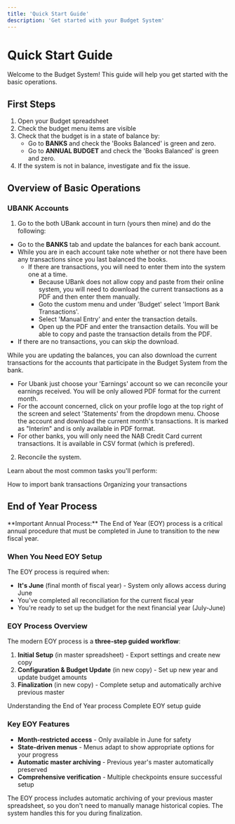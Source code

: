 ```yaml
---
title: 'Quick Start Guide'
description: 'Get started with your Budget System'
---
```


# Quick Start Guide

Welcome to the Budget System! This guide will help you get started with the basic operations.

## First Steps

1. Open your Budget spreadsheet
2. Check the budget menu items are visible
3. Check that the budget is in a state of balance by:
     - Go to **BANKS** and check the 'Books Balanced' is green and zero.
     - Go to **ANNUAL BUDGET** and check the 'Books Balanced' is green and zero.
4. If the system is not in balance, investigate and fix the issue.

## Overview of Basic Operations

### UBANK Accounts
1. Go to the both UBank account in turn (yours then mine) and do the following:
  - Go to the **BANKS** tab and update the balances for each bank account.
  - While you are in each account take note whether or not there have been any transactions since you last balanced the books.
       - If there are transactions, you will need to enter them into the system one at a time.
           - Because UBank does not allow copy and paste from their online system, you will need to download the current transactions as a PDF and then enter them manually.
           - Goto the custom menu and under 'Budget' select 'Import Bank Transactions'.
           - Select 'Manual Entry' and enter the transaction details.
           - Open up the PDF and enter the transaction details. You will be able to copy and paste the transaction details from the PDF.
  - If there are no transactions, you can skip the download.

While you are updating the balances, you can also download the current transactions for the accounts that participate in the Budget System from the bank.
  - For Ubank just choose your 'Earnings' account so we can reconcile your earnings received. You will be only allowed PDF format for the current month.
  - For the account concerned, click on your profile logo at the top right of the screen and select 'Statements' from the dropdown menu. Choose the account and download the current month's transactions. It is marked as "Interim" and is only available in PDF format.
  - For other banks, you will only need the NAB Credit Card current transactions.  It is available in CSV format (which is prefered).

2. Reconcile the system.

Learn about the most common tasks you'll perform:

<CardGroup>
  <Card title="Importing" icon="download" href="/guides/daily-tasks/importing">
    How to import bank transactions
  </Card>
  <Card title="Categorizing" icon="tags" href="/guides/daily-tasks/categorizing">
    Organizing your transactions
  </Card>
</CardGroup>

## End of Year Process

<Warning>
**Important Annual Process:** The End of Year (EOY) process is a critical annual procedure that must be completed in June to transition to the new fiscal year.
</Warning>

### When You Need EOY Setup
The EOY process is required when:
- **It's June** (final month of fiscal year) - System only allows access during June
- You've completed all reconciliation for the current fiscal year
- You're ready to set up the budget for the next financial year (July-June)

### EOY Process Overview
The modern EOY process is a **three-step guided workflow**:

1. **Initial Setup** (in master spreadsheet) - Export settings and create new copy
2. **Configuration & Budget Update** (in new copy) - Set up new year and update budget amounts
3. **Finalization** (in new copy) - Complete setup and automatically archive previous master

<CardGroup>
  <Card title="EOY Overview" icon="calendar-year" href="/guides/yearly-tasks/end-of-year/overview">
    Understanding the End of Year process
  </Card>
  <Card title="Step-by-Step Setup" icon="list-check" href="/guides/yearly-tasks/end-of-year/setup">
    Complete EOY setup guide
  </Card>
</CardGroup>

### Key EOY Features
- **Month-restricted access** - Only available in June for safety
- **State-driven menus** - Menus adapt to show appropriate options for your progress
- **Automatic master archiving** - Previous year's master automatically preserved
- **Comprehensive verification** - Multiple checkpoints ensure successful setup

<Note>
The EOY process includes automatic archiving of your previous master spreadsheet, so you don't need to manually manage historical copies. The system handles this for you during finalization.
</Note>